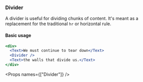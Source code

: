 
<Nav title="Divider" />
<SEO title="Divider" />

<Container>
<Article sidebar={[
  { id: 'Divider', name: 'Divider' },
  { id: 'Basic usage', name: 'Basic usage' },
  { id: 'Props', name: 'API'}
]}>

# Divider

A divider is useful for dividing chunks of content. It's meant as a replacement for the traditional `hr` or horizontal rule.

#### Basic usage

```.jsx
<div>
  <Text>We must continue to tear down</Text>
  <Divider />
  <Text>the walls that divide us.</Text>
</div>
```

<Props names={["Divider"]} />

</Article>
</Container>
